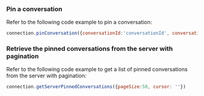 <PlatformWrapper platform="web">

### Pin a conversation

Refer to the following code example to pin a conversation:

```javaScript
connection.pinConversation({conversationId:'conversationId', conversationType: 'singleChat', isPinned: true})
```

### Retrieve the pinned conversations from the server with pagination

Refer to the following code example to get a list of pinned conversations from the server with pagination:

```javaScript
connection.getServerPinnedConversations({pageSize:50, cursor: ''})
```

</PlatformWrapper>